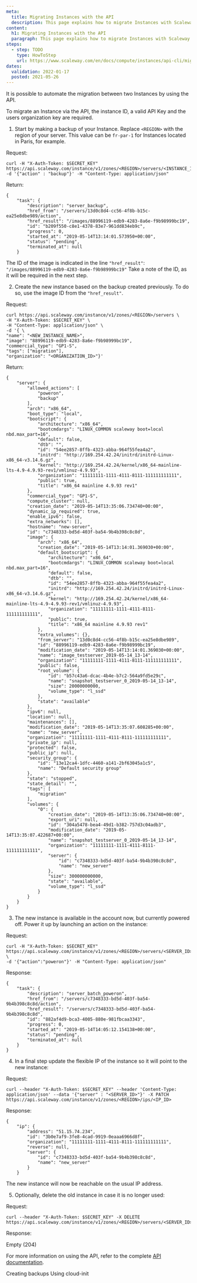 ```yaml
---
meta:
  title: Migrating Instances with the API
  description: This page explains how to migrate Instances with Scaleway API
content:
  h1: Migrating Instances with the API
  paragraph: This page explains how to migrate Instances with Scaleway API
steps:
  - step: TODO
    type: HowToStep
    url: https://www.scaleway.com/en/docs/compute/instances/api-cli/migrating-instances
dates:
  validation: 2022-01-17
  posted: 2021-05-26
---
```


It is possible to automate the migration between two Instances by using the API.

To migrate an Instance via the API, the instance ID, a valid API Key and the users organization key are required.

1. Start by making a backup of your Instance. Replace `<REGION>` with the region of your server. This value can be `fr-par-1` for Instances located in Paris, for example.

  Request:
  ```
  curl -H "X-Auth-Token: $SECRET_KEY" https://api.scaleway.com/instance/v1/zones/<REGION>/servers/<INSTANCE_ID>/action -d '{"action" : "backup"}' -H "Content-Type: application/json"
  ```

  Return:
  ```
  {
      "task": {
          "description": "server_backup",
          "href_from": "/servers/13d0c8d4-cc56-4f8b-b15c-ea25e8dbe989/action",
          "href_result": "/images/88996119-edb9-4283-8a6e-f9b98999bc19",
          "id": "b209f550-c8e1-4378-83e7-961dd834eb9c",
          "progress": 0,
          "started_at": "2019-05-14T13:14:01.573950+00:00",
          "status": "pending",
          "terminated_at": null
      }
  ```

  The ID of the image is indicated in the line `"href_result"`: `"/images/88996119-edb9-4283-8a6e-f9b98999bc19"` Take a note of the ID, as it will be required in the next step.

2. Create the new instance based on the backup created previously. To do so, use the image ID from the `"href_result"`.

  Request:
  ```
  curl https://api.scaleway.com/instance/v1/zones/<REGION>/servers \
  -H "X-Auth-Token: $SECRET_KEY" \
  -H "Content-Type: application/json" \
  -d '{ \
  "name": "<NEW_INSTANCE_NAME>",
  "image": "88996119-edb9-4283-8a6e-f9b98999bc19",
  "commercial_type": "GP1-S",
  "tags": ["migration"],
  "organization": "<ORGANIZATION_ID>"}'
  ```

  Return:
  ```
  {
      "server": {
          "allowed_actions": [
              "poweron",
              "backup"
          ],
          "arch": "x86_64",
          "boot_type": "local",
          "bootscript": {
              "architecture": "x86_64",
              "bootcmdargs": "LINUX_COMMON scaleway boot=local nbd.max_part=16",
              "default": false,
              "dtb": "",
              "id": "54ee2857-8ffb-4323-abba-964f55fea4a2",
              "initrd": "http://169.254.42.24/initrd/initrd-Linux-x86_64-v3.14.6.gz",
              "kernel": "http://169.254.42.24/kernel/x86_64-mainline-lts-4.9-4.9.93-rev1/vmlinuz-4.9.93",
              "organization": "11111111-1111-4111-8111-111111111111",
              "public": true,
              "title": "x86_64 mainline 4.9.93 rev1"
          },
          "commercial_type": "GP1-S",
          "compute_cluster": null,
          "creation_date": "2019-05-14T13:35:06.734740+00:00",
          "dynamic_ip_required": true,
          "enable_ipv6": false,
          "extra_networks": [],
          "hostname": "new-server",
          "id": "c7348333-bd5d-403f-ba54-9b4b398c8c8d",
          "image": {
              "arch": "x86_64",
              "creation_date": "2019-05-14T13:14:01.369030+00:00",
              "default_bootscript": {
                  "architecture": "x86_64",
                  "bootcmdargs": "LINUX_COMMON scaleway boot=local nbd.max_part=16",
                  "default": false,
                  "dtb": "",
                  "id": "54ee2857-8ffb-4323-abba-964f55fea4a2",
                  "initrd": "http://169.254.42.24/initrd/initrd-Linux-x86_64-v3.14.6.gz",
                  "kernel": "http://169.254.42.24/kernel/x86_64-mainline-lts-4.9-4.9.93-rev1/vmlinuz-4.9.93",
                  "organization": "11111111-1111-4111-8111-111111111111",
                  "public": true,
                  "title": "x86_64 mainline 4.9.93 rev1"
              },
              "extra_volumes": {},
              "from_server": "13d0c8d4-cc56-4f8b-b15c-ea25e8dbe989",
              "id": "88996119-edb9-4283-8a6e-f9b98999bc19",
              "modification_date": "2019-05-14T13:14:01.369030+00:00",
              "name": "image_testserver_2019-05-14_13-14",
              "organization": "11111111-1111-4111-8111-111111111111",
              "public": false,
              "root_volume": {
                  "id": "b57c43a6-dcac-4b4e-b7c2-564a9fd5e29c",
                  "name": "snapshot_testserver_0_2019-05-14_13-14",
                  "size": 20000000000,
                  "volume_type": "l_ssd"
              },
              "state": "available"
          },
          "ipv6": null,
          "location": null,
          "maintenances": [],
          "modification_date": "2019-05-14T13:35:07.608285+00:00",
          "name": "new_server",
          "organization": "11111111-1111-4111-8111-111111111111",
          "private_ip": null,
          "protected": false,
          "public_ip": null,
          "security_group": {
              "id": "13e12ca4-1dfc-4460-a141-2bf63045a1c5",
              "name": "Default security group"
          },
          "state": "stopped",
          "state_detail": "",
          "tags": [
              "migration"
          ],
          "volumes": {
              "0": {
                  "creation_date": "2019-05-14T13:35:06.734740+00:00",
                  "export_uri": null,
                  "id": "304a5478-bea4-49d1-b382-757d3c04adb3",
                  "modification_date": "2019-05-14T13:35:07.422687+00:00",
                  "name": "snapshot_testserver_0_2019-05-14_13-14",
                  "organization": "11111111-1111-4111-8111-111111111111",
                  "server": {
                      "id": "c7348333-bd5d-403f-ba54-9b4b398c8c8d",
                      "name": "new_server"
                  },
                  "size": 300000000000,
                  "state": "available",
                  "volume_type": "l_ssd"
              }
          }
      }
  }
  ```

3. The new instance is available in the account now, but currently powered off. Power it up by launching an action on the instance:

  Request:
  ```
  curl -H "X-Auth-Token: $SECRET_KEY" https://api.scaleway.com/instance/v1/zones/<REGION>/servers/<SERVER_ID>/action \
  -d '{"action":"poweron"}' -H "Content-Type: application/json"
  ```

  Response:
  ```
  {
      "task": {
          "description": "server_batch_poweron",
          "href_from": "/servers/c7348333-bd5d-403f-ba54-9b4b398c8c8d/action",
          "href_result": "/servers/c7348333-bd5d-403f-ba54-9b4b398c8c8d",
          "id": "882af4d9-bca3-4005-880e-981fbcaa3343",
          "progress": 0,
          "started_at": "2019-05-14T14:05:12.154138+00:00",
          "status": "pending",
          "terminated_at": null
      }
  }
  ```

4. In a final step update the flexible IP of the instance so it will point to the new instance:

  Request:
  ```
  curl --header "X-Auth-Token: $SECRET_KEY" --header 'Content-Type: application/json' --data '{"server" : "<SERVER_ID>"}' -X PATCH https://api.scaleway.com/instance/v1/zones/<REGION>/ips/<IP_ID>
  ```
  Response:
  ```
  {
      "ip": {
          "address": "51.15.74.234",
          "id": "3b0e7af9-3fe8-4cad-9919-0eaaa6966d8f",
          "organization": "11111111-1111-4111-8111-111111111111",
          "reverse": null,
          "server": {
              "id": "c7348333-bd5d-403f-ba54-9b4b398c8c8d",
              "name": "new_server"
          }
      }
  ```

  The new instance will now be reachable on the usual IP address.

5. Optionally, delete the old instance in case it is no longer used:

  Request:
  ```
  curl --header "X-Auth-Token: $SECRET_KEY" -X DELETE https://api.scaleway.com/instance/v1/zones/<REGION>/servers/<SERVER_ID>
  ```

  Response:

  Empty (204)

  For more information on using the API, refer to the complete [API documentation](https://developers.scaleway.com/en/products/instance/api/).

<Navigation>
  <PreviousButton to="/compute/instances/api-cli/creating-backups/">Creating backups</PreviousButton>
  <NextButton to="/compute/instances/api-cli/using-cloud-init/">Using cloud-init</NextButton>
</Navigation>
